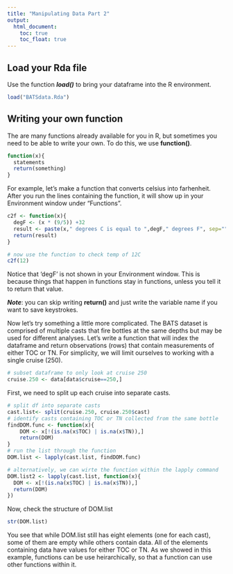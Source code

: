 ```yaml
---
title: "Manipulating Data Part 2"
output: 
  html_document:
    toc: true
    toc_float: true
---
```


## Load your Rda file
Use the function ***load()*** to bring your dataframe into the R environment. 
```r
load("BATSdata.Rda")
```

## Writing your own function
The are many functions already available for you in R, but sometimes you need to be able to write your own. To do this, we use **function()**.
```r
function(x){
  statements
  return(something)
}
```

For example, let's make a function that converts celsius into farhenheit. After you run the lines containing the function, it will show up in your Environment window under "Functions".
```r
c2f <- function(x){
  degF <- (x * (9/5)) +32
  result <- paste(x," degrees C is equal to ",degF," degrees F", sep="")
  return(result)
}

# now use the function to check temp of 12C
c2f(12)
```
Notice that 'degF' is not shown in your Environment window. This is because things that happen in functions stay in functions, unless you tell it to return that value.     

***Note***: you can skip writing **return()** and just write the variable name if you want to save keystrokes.  
   
Now let's try something a little more complicated. The BATS dataset is comprised of multiple casts that fire bottles at the same depths but may be used for different analyses. Let's write a function that will index the dataframe and return observations (rows) that contain measurements of either TOC or TN. For simplicity, we will limit ourselves to working with a single cruise (250).
```r
# subset dataframe to only look at cruise 250
cruise.250 <- data[data$cruise==250,]
```

First, we need to split up each cruise into separate casts.
```r
# split df into separate casts
cast.list<- split(cruise.250, cruise.250$cast)
# identify casts containing TOC or TN collected from the same bottle
findDOM.func <- function(x){
    DOM <- x[!(is.na(x$TOC) | is.na(x$TN)),]
    return(DOM)
}
# run the list through the function
DOM.list <- lapply(cast.list, findDOM.func)

# alternatively, we can wirte the function within the lapply command
DOM.list2 <- lapply(cast.list, function(x){
  DOM <- x[!(is.na(x$TOC) | is.na(x$TN)),]
  return(DOM)
})
```

Now, check the structure of DOM.list
```r
str(DOM.list)
```

You see that while DOM.list still has eight elements (one for each cast), some of them are empty while others contain data. All of the elements containing data have values for either TOC or TN. As we showed in this example, functions can be use heirarchically, so that a function can use other functions within it. 
